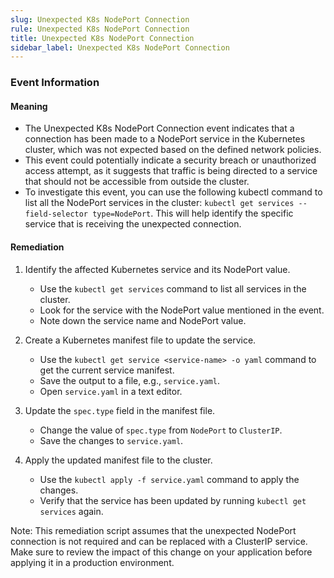 ```yaml
--- 
slug: Unexpected K8s NodePort Connection
rule: Unexpected K8s NodePort Connection
title: Unexpected K8s NodePort Connection
sidebar_label: Unexpected K8s NodePort Connection
---
```

                   


### Event Information

#### Meaning

- The Unexpected K8s NodePort Connection event indicates that a connection has been made to a NodePort service in the Kubernetes cluster, which was not expected based on the defined network policies.
- This event could potentially indicate a security breach or unauthorized access attempt, as it suggests that traffic is being directed to a service that should not be accessible from outside the cluster.
- To investigate this event, you can use the following kubectl command to list all the NodePort services in the cluster: `kubectl get services --field-selector type=NodePort`. This will help identify the specific service that is receiving the unexpected connection.

#### Remediation

1. Identify the affected Kubernetes service and its NodePort value.
   - Use the `kubectl get services` command to list all services in the cluster.
   - Look for the service with the NodePort value mentioned in the event.
   - Note down the service name and NodePort value.

2. Create a Kubernetes manifest file to update the service.
   - Use the `kubectl get service <service-name> -o yaml` command to get the current service manifest.
   - Save the output to a file, e.g., `service.yaml`.
   - Open `service.yaml` in a text editor.

3. Update the `spec.type` field in the manifest file.
   - Change the value of `spec.type` from `NodePort` to `ClusterIP`.
   - Save the changes to `service.yaml`.

4. Apply the updated manifest file to the cluster.
   - Use the `kubectl apply -f service.yaml` command to apply the changes.
   - Verify that the service has been updated by running `kubectl get services` again.

Note: This remediation script assumes that the unexpected NodePort connection is not required and can be replaced with a ClusterIP service. Make sure to review the impact of this change on your application before applying it in a production environment.

 